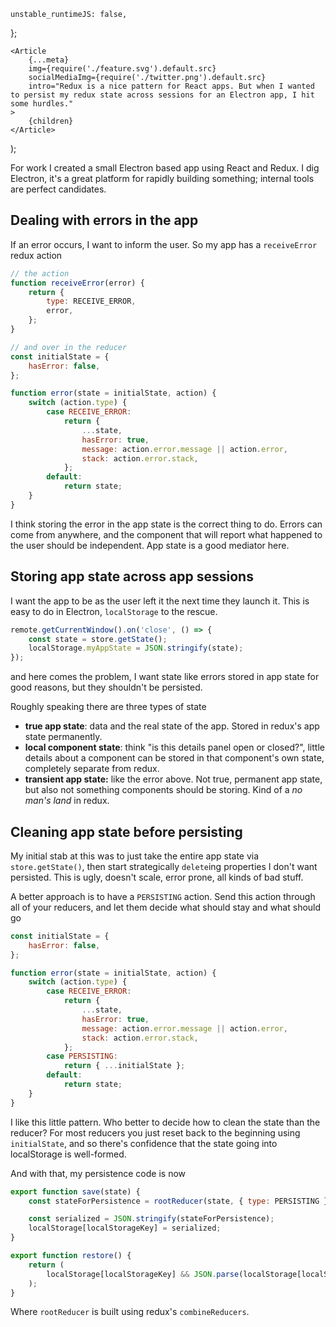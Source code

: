 
	unstable_runtimeJS: false,
};

	<Article
		{...meta}
		img={require('./feature.svg').default.src}
		socialMediaImg={require('./twitter.png').default.src}
		intro="Redux is a nice pattern for React apps. But when I wanted to persist my redux state across sessions for an Electron app, I hit some hurdles."
	>
		{children}
	</Article>
);

For work I created a small Electron based app using React and Redux. I dig Electron, it's a great platform for rapidly building something; internal tools are perfect candidates.

## Dealing with errors in the app

If an error occurs, I want to inform the user. So my app has a `receiveError` redux action

```javascript
// the action
function receiveError(error) {
	return {
		type: RECEIVE_ERROR,
		error,
	};
}

// and over in the reducer
const initialState = {
	hasError: false,
};

function error(state = initialState, action) {
	switch (action.type) {
		case RECEIVE_ERROR:
			return {
				...state,
				hasError: true,
				message: action.error.message || action.error,
				stack: action.error.stack,
			};
		default:
			return state;
	}
}
```

I think storing the error in the app state is the correct thing to do. Errors can come from anywhere, and the component that will report what happened to the user should be independent. App state is a good mediator here.

## Storing app state across app sessions

I want the app to be as the user left it the next time they launch it. This is easy to do in Electron, `localStorage` to the rescue.

```javascript
remote.getCurrentWindow().on('close', () => {
	const state = store.getState();
	localStorage.myAppState = JSON.stringify(state);
});
```

and here comes the problem, I want state like errors stored in app state for good reasons, but they shouldn't be persisted.

Roughly speaking there are three types of state

- **true app state**: data and the real state of the app. Stored in redux's app state permanently.
- **local component state**: think "is this details panel open or closed?", little details about a component can be stored in that component's own state, completely separate from redux.
- **transient app state:** like the error above. Not true, permanent app state, but also not something components should be storing. Kind of a _no man's land_ in redux.

## Cleaning app state before persisting

My initial stab at this was to just take the entire app state via `store.getState()`, then start strategically `delete`ing properties I don't want persisted. This is ugly, doesn't scale, error prone, all kinds of bad stuff.

A better approach is to have a `PERSISTING` action. Send this action through all of your reducers, and let them decide what should stay and what should go

```javascript
const initialState = {
	hasError: false,
};

function error(state = initialState, action) {
	switch (action.type) {
		case RECEIVE_ERROR:
			return {
				...state,
				hasError: true,
				message: action.error.message || action.error,
				stack: action.error.stack,
			};
		case PERSISTING:
			return { ...initialState };
		default:
			return state;
	}
}
```

I like this little pattern. Who better to decide how to clean the state than the reducer? For most reducers you just reset back to the beginning using `initialState`, and so there's confidence that the state going into localStorage is well-formed.

And with that, my persistence code is now

```javascript
export function save(state) {
	const stateForPersistence = rootReducer(state, { type: PERSISTING });

	const serialized = JSON.stringify(stateForPersistence);
	localStorage[localStorageKey] = serialized;
}

export function restore() {
	return (
		localStorage[localStorageKey] && JSON.parse(localStorage[localStorageKey])
	);
}
```

Where `rootReducer` is built using redux's `combineReducers`.
